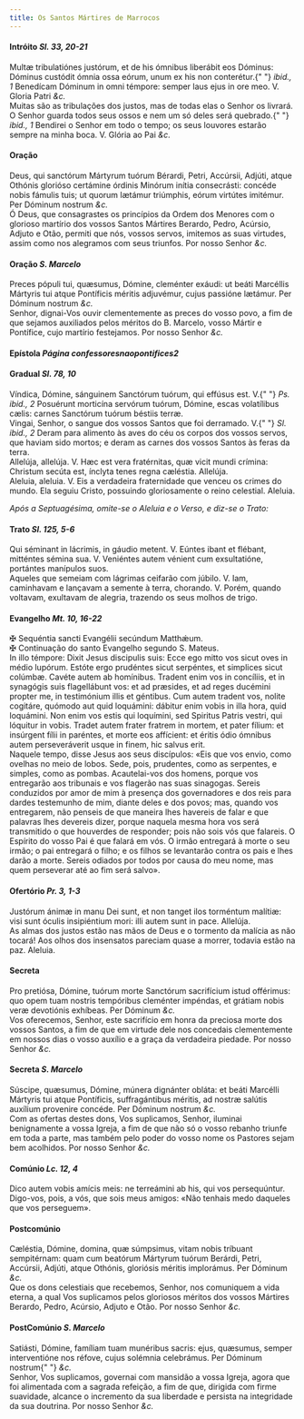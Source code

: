 ```yaml
---
title: Os Santos Mártires de Marrocos
---
```


<h4 class="text-center">
  Intróito <em>Sl. 33, 20-21</em>
</h4>
<div class="container-fluid">
  <div class="row">
    <div class="col-6 dropcaps text-justify">
      Multæ tribulatiónes justórum, et de his ómnibus liberábit eos Dóminus:
      Dóminus custódit ómnia ossa eórum, unum ex his non conterétur.{" "}
      <em>ibid., 1</em> Benedícam Dóminum in omni témpore: semper laus ejus in
      ore meo. V. Gloria Patri <em>&c.</em>
    </div>
    <div class="col-6 dropcaps text-justify">
      Muitas são as tribulações dos justos, mas de todas elas o Senhor os
      livrará. O Senhor guarda todos seus ossos e nem um só deles será quebrado.{" "}
      <em>ibid., 1</em> Bendirei o Senhor em todo o tempo; os seus louvores
      estarão sempre na minha boca. V. Glória ao Pai <em>&c.</em>
    </div>
  </div>
</div>

<h4 class="text-center">Oração</h4>
<div class="container-fluid">
  <div class="row">
    <div class="col-6 dropcaps text-justify">
      Deus, qui sanctórum Mártyrum tuórum Bérardi, Petri, Accúrsii, Adjúti,
      atque Othónis glorióso certámine órdinis Minórum inítia consecrásti:
      concéde nobis fámulis tuis; ut quorum lætámur triúmphis, eórum virtútes
      imitémur. Per Dóminum nostrum <em>&c.</em>
    </div>
    <div class="col-6 dropcaps text-justify">
      Ó Deus, que consagrastes os princípios da Ordem dos Menores com o glorioso
      martírio dos vossos Santos Mártires Berardo, Pedro, Acúrsio, Adjuto e
      Otão, permiti que nós, vossos servos, imitemos as suas virtudes, assim
      como nos alegramos com seus triunfos. Por nosso Senhor <em>&c.</em>
    </div>
  </div>
</div>

<h4 class="text-center">
  Oração <em>S. Marcelo</em>
</h4>
<div class="container-fluid">
  <div class="row">
    <div class="col-6 dropcaps text-justify">
      Preces pópuli tui, quæsumus, Dómine, cleménter exáudi: ut beáti Marcéllis
      Mártyris tui atque Pontíficis méritis adjuvémur, cujus passióne lætámur.
      Per Dóminum nostrum <em>&c.</em>
    </div>
    <div class="col-6 dropcaps text-justify">
      Senhor, dignai-Vos ouvir clementemente as preces do vosso povo, a fim de
      que sejamos auxiliados pelos méritos do B. Marcelo, vosso Mártir e
      Pontífice, cujo martírio festejamos. Por nosso Senhor <em>&c.</em>
    </div>
  </div>
</div>

<h4 class="text-center">
  Epístola <em>Página confessoresnaopontifices2</em>
</h4>

<h4 class="text-center">
  Gradual <em>Sl. 78, 10</em>
</h4>
<div class="container-fluid">
  <div class="row">
    <div class="col-6 dropcaps text-justify">
      Víndica, Dómine, sánguinem Sanctórum tuórum, qui effúsus est. V.{" "}
      <em>Ps. ibid., 2</em> Posuérunt morticína servórum tuórum, Dómine, escas
      volatílibus cælis: carnes Sanctórum tuórum béstiis terræ.
    </div>
    <div class="col-6 dropcaps text-justify">
      Vingai, Senhor, o sangue dos vossos Santos que foi derramado. V.{" "}
      <em>Sl. ibid., 2</em> Deram para alimento às aves do céu os corpos dos
      vossos servos, que haviam sido mortos; e deram as carnes dos vossos Santos
      às feras da terra.
    </div>
    <div class="col-6 text-justify">
      Allelúja, allelúja. V. Hæc est vera fratérnitas, quæ vicit mundi crímina:
      Christum secúta est, ínclyta tenes regna cæléstia. Allelúja.
    </div>
    <div class="col-6 text-justify">
      Aleluia, aleluia. V. Eis a verdadeira fraternidade que venceu os crimes do
      mundo. Ela seguiu Cristo, possuindo gloriosamente o reino celestial.
      Aleluia.
    </div>
  </div>
</div>

<em>Após a Septuagésima, omite-se o Aleluia e o Verso, e diz-se o Trato:</em>

<h4 class="text-center">
  Trato <em>Sl. 125, 5-6</em>
</h4>
<div class="container-fluid">
  <div class="row">
    <div class="col-6 dropcaps text-justify">
      Qui séminant in lácrimis, in gáudio metent. V. Eúntes ibant et flébant,
      mitténtes sémina sua. V. Veniéntes autem vénient cum exsultatióne,
      portántes manípulos suos.
    </div>
    <div class="col-6 dropcaps text-justify">
      Aqueles que semeiam com lágrimas ceifarão com júbilo. V. Iam, caminhavam e
      lançavam a semente à terra, chorando. V. Porém, quando voltavam, exultavam
      de alegria, trazendo os seus molhos de trigo.
    </div>
  </div>
</div>

<h4 class="text-center">
  Evangelho <em>Mt. 10, 16-22</em>
</h4>
<div class="container-fluid">
  <div class="row">
    <div class="col-6 text-justify">
      <span class="text-danger">&#10016;</span> Sequéntia sancti Evangélii
      secúndum Matthǽum.
    </div>
    <div class="col-6 text-justify">
      <span class="text-danger">&#10016;</span> Continuação do santo Evangelho
      segundo S. Mateus.
    </div>
    <div class="col-6 dropcaps text-justify">
      In illo témpore: Dixit Jesus discipulis suis: Ecce ego mitto vos sicut
      oves in médio lupórum. Estóte ergo prudéntes sicut serpéntes, et simplices
      sicut colúmbæ. Cavéte autem ab homínibus. Tradent enim vos in concíliis,
      et in synagógis suis flagellábunt vos: et ad præsides, et ad reges
      ducémini propter me, in testimónium illis et géntibus. Cum autem tradent
      vos, nolite cogitáre, quómodo aut quid loquámini: dábitur enim vobis in
      illa hora, quid loquámini. Non enim vos estis qui loquímini, sed Spiritus
      Patris vestri, qui lóquitur in vobis. Tradet autem frater fratrem in
      mortem, et pater fílium: et insúrgent fílii in paréntes, et morte eos
      affícient: et éritis ódio ómnibus autem perseveráverit usque in finem, hic
      salvus erit.
    </div>
    <div class="col-6 dropcaps text-justify">
      Naquele tempo, disse Jesus aos seus discípulos: «Eis que vos envio, como
      ovelhas no meio de lobos. Sede, pois, prudentes, como as serpentes, e
      simples, como as pombas. Acautelai-vos dos homens, porque vos entregarão
      aos tribunais e vos flagerão nas suas sinagogas. Sereis conduzidos por
      amor de mim à presença dos governadores e dos reis para dardes testemunho
      de mim, diante deles e dos povos; mas, quando vos entregarem, não penseis
      de que maneira lhes havereis de falar e que palavras lhes devereis dizer,
      porque naquela mesma hora vos será transmitido o que houverdes de
      responder; pois não sois vós que falareis. O Espírito do vosso Pai é que
      falará em vós. O irmão entregará à morte o seu irmão; o pai entregará o
      filho; e os filhos se levantarão contra os pais e lhes darão a morte.
      Sereis odiados por todos por causa do meu nome, mas quem perseverar até ao
      fim será salvo».
    </div>
  </div>
</div>

<h4 class="text-center">
  Ofertório <em>Pr. 3, 1-3</em>
</h4>
<div class="container-fluid">
  <div class="row">
    <div class="col-6 dropcaps text-justify">
      Justórum ánimæ in manu Dei sunt, et non tanget ilos torméntum malítiæ:
      visi sunt óculis insipiéntium mori: illi autem sunt in pace. Allelúja.
    </div>
    <div class="col-6 dropcaps text-justify">
      As almas dos justos estão nas mãos de Deus e o tormento da malícia as não
      tocará! Aos olhos dos insensatos pareciam quase a morrer, todavia estão na
      paz. Aleluia.
    </div>
  </div>
</div>

<h4 class="text-center">Secreta</h4>
<div class="container-fluid">
  <div class="row">
    <div class="col-6 dropcaps text-justify">
      Pro pretiósa, Dómine, tuórum morte Sanctórum sacrifícium istud offérimus:
      quo opem tuam nostris tempóribus cleménter impéndas, et grátiam nobis veræ
      devotiónis exhíbeas. Per Dóminum <em>&c.</em>
    </div>
    <div class="col-6 dropcaps text-justify">
      Vos oferecemos, Senhor, este sacrifício em honra da preciosa morte dos
      vossos Santos, a fim de que em virtude dele nos concedais clementemente em
      nossos dias o vosso auxílio e a graça da verdadeira piedade. Por nosso
      Senhor <em>&c.</em>
    </div>
  </div>
</div>

<h4 class="text-center">
  Secreta <em>S. Marcelo</em>
</h4>
<div class="container-fluid">
  <div class="row">
    <div class="col-6 dropcaps text-justify">
      Súscipe, quæsumus, Dómine, múnera dignánter obláta: et beáti Marcélli
      Mártyris tui atque Pontíficis, suffragántibus méritis, ad nostræ salútis
      auxílium provenire concéde. Per Dóminum nostrum <em>&c.</em>
    </div>
    <div class="col-6 dropcaps text-justify">
      Com as ofertas destes dons, Vos suplicamos, Senhor, iluminai benignamente
      a vossa Igreja, a fim de que não só o vosso rebanho triunfe em toda a
      parte, mas também pelo poder do vosso nome os Pastores sejam bem
      acolhidos. Por nosso Senhor <em>&c.</em>
    </div>
  </div>
</div>

<h4 class="text-center">
  Comúnio <em>Lc. 12, 4</em>
</h4>
<div class="container-fluid">
  <div class="row">
    <div class="col-6 dropcaps text-justify">
      Dico autem vobis amícis meis: ne terreámini ab his, qui vos persequúntur.
    </div>
    <div class="col-6 dropcaps text-justify">
      Digo-vos, pois, a vós, que sois meus amigos: «Não tenhais medo daqueles
      que vos perseguem».
    </div>
  </div>
</div>

<h4 class="text-center">Postcomúnio</h4>
<div class="container-fluid">
  <div class="row">
    <div class="col-6 dropcaps text-justify">
      Cæléstia, Dómine, domina, quæ súmpsimus, vitam nobis tríbuant sempitérnam:
      quam cum beatórum Mártyrum tuórum Berárdi, Petri, Accúrsii, Adjúti, atque
      Othónis, gloriósis méritis implorámus. Per Dóminum <em>&c.</em>
    </div>
    <div class="col-6 dropcaps text-justify">
      Que os dons celestiais que recebemos, Senhor, nos comuniquem a vida
      eterna, a qual Vos suplicamos pelos gloriosos méritos dos vossos Mártires
      Berardo, Pedro, Acúrsio, Adjuto e Otão. Por nosso Senhor <em>&c.</em>
    </div>
  </div>
</div>

<h4 class="text-center">
  PostComúnio <em>S. Marcelo</em>
</h4>
<div class="container-fluid">
  <div class="row">
    <div class="col-6 dropcaps text-justify">
      Satiásti, Dómine, famíliam tuam munéribus sacris: ejus, quæsumus, semper
      interventióne nos réfove, cujus solémnia celebrámus. Per Dóminum nostrum{" "}
      <em>&c.</em>
    </div>
    <div class="col-6 dropcaps text-justify">
      Senhor, Vos suplicamos, governai com mansidão a vossa Igreja, agora que
      foi alimentada com a sagrada refeição, a fim de que, dirigida com firme
      suavidade, alcance o incremento da sua liberdade e persista na integridade
      da sua doutrina. Por nosso Senhor <em>&c.</em>
    </div>
  </div>
</div>
